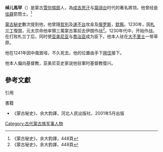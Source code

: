 
'''绰儿馬罕'''（{{bd|?||1241年|}}）是蒙古[[尼倫蒙古|雪你惕部]]人，為[[成吉思汗|成吉思汗]]与[[窩阔台|窩阔台]]时代的著名將领。他曾经是[[怯薛|怯薛]]箭筒士。<ref name=ms448>《蒙古秘史》，余大鈞譯，448頁</ref>

[[蒙古秘史|蒙古秘史]]數次提到他，他曾隨[[哲別|哲別]]及[[速不台|速不台]]攻金及[[俄罗斯|俄罗斯]]，[[欽察|欽察]]。1230年，因[[札兰丁|札兰丁]]復国，元太宗命他率領三萬蒙古軍前去伊朗作战<ref name=ms448>《蒙古秘史》，余大鈞譯，448頁</ref>。1230年代中，开始作战。在打败札兰丁后，同时使[[亚美尼亚|亚美尼亚]]与[[喬治亚|喬治亚]]成为臣下。他本人驻在[[大不里士|大不里士]]一带草原。

他在1241年因中風致哑，不久死去，他的位置由手下[[拜住_(伊兒汗國)|拜住]]接下。

他本人偏向基督教，亚美尼亚史家说他驻軍时基督教復兴。

==參考文獻==
;引用
{{reflist}}
;書籍
*《蒙古秘史》，余大鈞譯，河北人民出版社，2001年5月出版

[[Category:古代蒙古族军事人物|Category:古代蒙古族军事人物]]